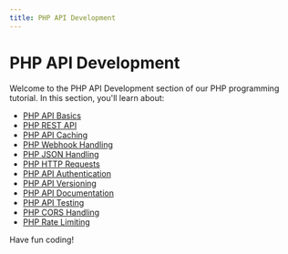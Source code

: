 ```yaml
---
title: PHP API Development
---
```


# PHP API Development

Welcome to the PHP API Development section of our PHP programming tutorial. In this section, you'll learn about:

- [PHP API Basics](./0-php-api-basics.mdx)
- [PHP REST API](./1-php-rest-api.mdx)
- [PHP API Caching](./10-php-api-caching.mdx)
- [PHP Webhook Handling](./11-php-webhook-handling.mdx)
- [PHP JSON Handling](./2-php-json-handling.mdx)
- [PHP HTTP Requests](./3-php-http-requests.mdx)
- [PHP API Authentication](./4-php-api-authentication.mdx)
- [PHP API Versioning](./5-php-api-versioning.mdx)
- [PHP API Documentation](./6-php-api-documentation.mdx)
- [PHP API Testing](./7-php-api-testing.mdx)
- [PHP CORS Handling](./8-php-cors-handling.mdx)
- [PHP Rate Limiting](./9-php-rate-limiting.mdx)

Have fun coding!